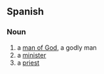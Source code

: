 ==Spanish==

===Noun===
{{es-noun-m|sg=[[hombre]] [[de]] [[Dios]]|pl=[[hombres de Dios]]}}

# a [[man of God]], a godly man
# a [[minister]]
# a [[priest]]